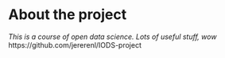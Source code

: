 
# About the project

*This is a course of open data science. Lots of useful stuff, wow*
https://github.com/jererenl/IODS-project